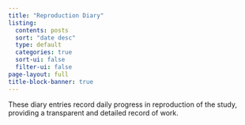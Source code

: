 ```yaml
---
title: "Reproduction Diary"
listing:
  contents: posts
  sort: "date desc"
  type: default
  categories: true
  sort-ui: false
  filter-ui: false
page-layout: full
title-block-banner: true
---
```


These diary entries record daily progress in reproduction of the study, providing a transparent and detailed record of work.

